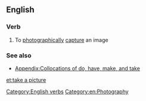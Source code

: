 ==English==

===Verb===
{{en-verb|head=to [[take]] a [[picture]]|takes a picture|taking a picture|took a picture|taken a picture}}

# {{idiomatic}} To [[photographically]] [[capture]] an image

===See also===
* [[Appendix:Collocations of do, have, make, and take]]

[[Category:English verbs]]
[[Category:en:Photography]]

[[et:take a picture]]